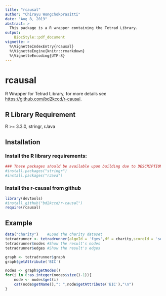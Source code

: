```yaml
---
title: "rcausal"
author: "Chirayu Wongchokprasitti"
date: "Aug 8, 2019"
abstract: >
  This package is a R wrapper containing the Tetrad Library.
output: 
    BiocStyle::pdf_document
vignette: >
  %\VignetteIndexEntry{rcausal}
  %\VignetteEngine{knitr::rmarkdown}
  %\VignetteEncoding{UTF-8}  
---
```

# rcausal

R Wrapper for Tetrad Library, for more details see 
<https://github.com/bd2kccd/r-causal>.

## R Library Requirement
R >= 3.3.0, stringr, rJava

## Installation

### Install the R library requirements:

```r
### These packages should be available upon building due to DESCRIPTION imports clause.
#install.packages("stringr")
#install.packages("rJava")
```

### Install the r-causal from github

```r
library(devtools)
#install_github("bd2kccd/r-causal")
require(rcausal)
```

## Example

```r
data("charity")    #Load the charity dataset
tetradrunner <- tetradrunner(algoId = 'fges',df = charity,scoreId = 'sem-bic', dataType = 'continuous',faithfulnessAssumed=TRUE,maxDegree=-1,verbose=TRUE)    #Compute FGES search
tetradrunner$nodes #Show the result's nodes
tetradrunner$edges #Show the result's edges

graph <- tetradrunner$graph
graph$getAttribute('BIC')

nodes <- graph$getNodes()
for(i in 0:as.integer(nodes$size()-1)){
    node <- nodes$get(i)
    cat(node$getName(),": ",node$getAttribute('BIC'),"\n")
}
```
